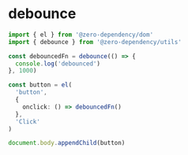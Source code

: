 # debounce

```ts
import { el } from '@zero-dependency/dom'
import { debounce } from '@zero-dependency/utils'

const debouncedFn = debounce(() => {
  console.log('debounced')
}, 1000)

const button = el(
  'button',
  {
    onclick: () => debouncedFn()
  },
  'Click'
)

document.body.appendChild(button)
```
